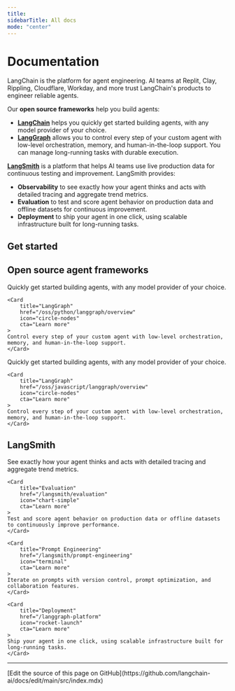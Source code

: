 ```yaml
---
title:
sidebarTitle: All docs
mode: "center"
---
```


# Documentation

LangChain is the platform for agent engineering. AI teams at Replit, Clay, Rippling, Cloudflare, Workday, and more trust LangChain's products to engineer reliable agents.

Our **open source frameworks** help you build agents:

- [**LangChain**](/oss/python/langchain/overview) helps you quickly get started building agents, with any model provider of your choice.
- [**LangGraph**](/oss/python/langgraph/overview) allows you to control every step of your custom agent with low-level orchestration, memory, and human-in-the-loop support. You can manage long-running tasks with durable execution.

[**LangSmith**](/langsmith/overview) is a platform that helps AI teams use live production data for continuous testing and improvement. LangSmith provides:

- **Observability** to see exactly how your agent thinks and acts with detailed tracing and aggregate trend metrics.
- **Evaluation** to test and score agent behavior on production data and offline datasets for continuous improvement.
- **Deployment** to ship your agent in one click, using scalable infrastructure built for long-running tasks.

## Get started

<CardGroup cols={4}>

<Card title="Build your first agent" icon="gear" href="/oss/python/langchain/quickstart" cta="Get started" />

<Card title="Sign up for LangSmith" icon="screwdriver-wrench" href="https://smith.langchain.com/" cta="Try LangSmith" />

<Card title="Send your first trace" icon="monitor-waveform" href="/langsmith/integrations" cta="Get started" />

<Card title="Build an advanced agent" icon="gears" href="/oss/python/langgraph/quickstart" cta="Get started"/>

</CardGroup>

## Open source agent frameworks

<Tabs>
<Tab title="Python" icon="python">

<CardGroup cols={2}>
    <Card
        title="LangChain"
        href="/oss/python/langchain/overview"
        icon="link"
        cta="Learn more"
    >
    Quickly get started building agents, with any model provider of your choice.
    </Card>

    <Card
        title="LangGraph"
        href="/oss/python/langgraph/overview"
        icon="circle-nodes"
        cta="Learn more"
    >
    Control every step of your custom agent with low-level orchestration, memory, and human-in-the-loop support.
    </Card>

</CardGroup>

</Tab>
<Tab title="JavaScript" icon="js">
<CardGroup cols={2}>
    <Card
        title="LangChain"
        href="/oss/javascript/langchain/overview"
        icon="link"
        cta="Learn more"
    >
    Quickly get started building agents, with any model provider of your choice.
    </Card>

    <Card
        title="LangGraph"
        href="/oss/javascript/langgraph/overview"
        icon="circle-nodes"
        cta="Learn more"
    >
    Control every step of your custom agent with low-level orchestration, memory, and human-in-the-loop support.
    </Card>

</CardGroup>
</Tab>
</Tabs>

## LangSmith

<CardGroup cols={2}>
    <Card
        title="Observability"
        href="/langsmith/observability"
        icon="magnifying-glass"
        cta="Learn more"
    >
    See exactly how your agent thinks and acts with detailed tracing and aggregate trend metrics.
    </Card>

    <Card
        title="Evaluation"
        href="/langsmith/evaluation"
        icon="chart-simple"
        cta="Learn more"
    >
    Test and score agent behavior on production data or offline datasets to continuously improve performance.
    </Card>

    <Card
        title="Prompt Engineering"
        href="/langsmith/prompt-engineering"
        icon="terminal"
        cta="Learn more"
    >
    Iterate on prompts with version control, prompt optimization, and collaboration features.
    </Card>

    <Card
        title="Deployment"
        href="/langgraph-platform"
        icon="rocket-launch"
        cta="Learn more"
    >
    Ship your agent in one click, using scalable infrastructure built for long-running tasks.
    </Card>

</CardGroup>

---

<Callout icon="pen-to-square" iconType="regular">
  [Edit the source of this page on GitHub](https://github.com/langchain-ai/docs/edit/main/src/index.mdx)
</Callout>

